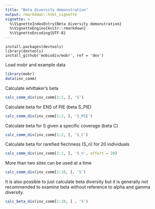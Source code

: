 ```yaml
---
title: "Beta diversity demonstration"
output: rmarkdown::html_vignette
vignette: >
  %\VignetteIndexEntry{Beta diversity demonstration}
  %\VignetteEngine{knitr::rmarkdown}
  %\VignetteEncoding{UTF-8}
---
```


```setup
install.packages(devtools)
library(devtools)
install_github('mobiodiv/mobr', ref = 'dev')
```

Load mobr and example data
```r
library(mobr)
data(inv_comm)
```

Calculate whittaker's beta
```r
calc_comm_div(inv_comm[1:2, ], 'S')
```

Calculate beta for ENS of PIE (beta S_PIE)
```r
calc_comm_div(inv_comm[1:2, ], 'S_PIE')
```

Calculate beta for S given a specific coverage (beta C)
```r
calc_comm_div(inv_comm[1:2, ], 'S_C')
```

Calculate beta for rarefied fiechness (S_n) for 20 individuals
```r
calc_comm_div(inv_comm[1:2, ], 'S_n', effort = 20)
```

More than two sites can be used at a time
```r
calc_comm_div(inv_comm[1:10, ], 'S')
```

It is also possible to just calculate beta diversity but it is generally not
recommended to examine beta without reference to alpha and gamma diversity.
```r
calc_beta_div(inv_comm[1:10, ] , 'S')
```